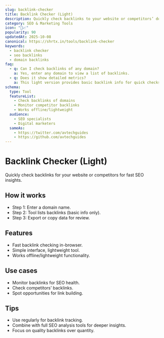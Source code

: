 ```yaml
---
slug: backlink-checker
title: Backlink Checker (Light)
description: Quickly check backlinks to your website or competitors’ domains to monitor SEO performance.
category: SEO & Marketing Tools
icon: "🔗📈"
popularity: 90
updatedAt: 2025-10-08
canonical: https://shrtx.in/tools/backlink-checker
keywords:
  - backlink checker
  - seo backlinks
  - domain backlinks
faq:
  - q: Can I check backlinks of any domain?
    a: Yes, enter any domain to view a list of backlinks.
  - q: Does it show detailed metrics?
    a: This light version provides basic backlink info for quick checks.
schema:
  type: Tool
  featureList:
    - Check backlinks of domains
    - Monitor competitor backlinks
    - Works offline/lightweight
  audience:
    - SEO specialists
    - Digital marketers
  sameAs:
    - https://twitter.com/avtechguides
    - https://github.com/avtechguides
---
```



# Backlink Checker (Light)

Quickly check backlinks for your website or competitors for fast SEO insights.

<BacklinkChecker client:only="react"/>

## How it works

- Step 1: Enter a domain name.
- Step 2: Tool lists backlinks (basic info only).
- Step 3: Export or copy data for review.

## Features

- Fast backlink checking in-browser.
- Simple interface, lightweight tool.
- Works offline/lightweight functionality.

## Use cases

- Monitor backlinks for SEO health.
- Check competitors’ backlinks.
- Spot opportunities for link building.

## Tips

- Use regularly for backlink tracking.
- Combine with full SEO analysis tools for deeper insights.
- Focus on quality backlinks over quantity.
